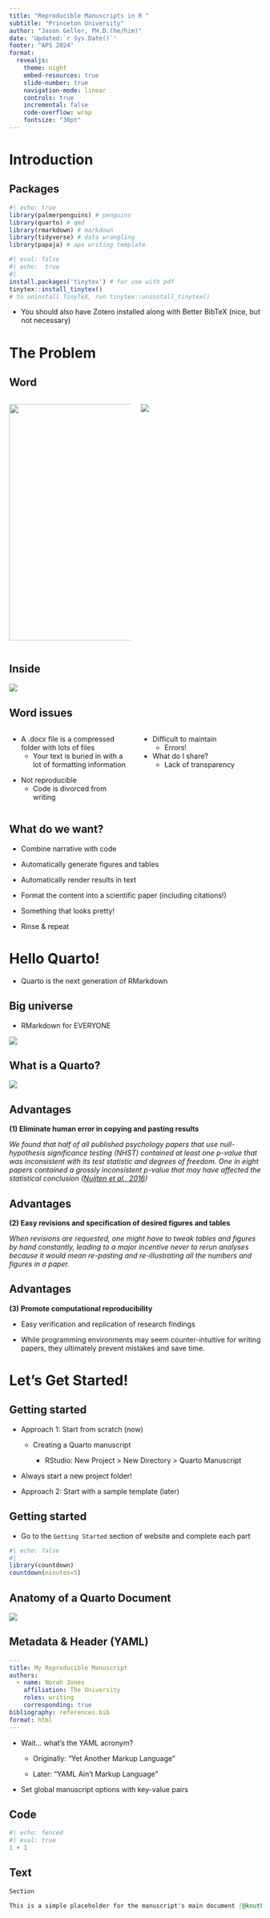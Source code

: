 ```yaml
---
title: "Reproducible Manuscripts in R "
subtitle: "Princeton University"
author: "Jason Geller, PH.D.(he/him)"
date: 'Updated:`r Sys.Date()`'
footer: "APS 2024"
format:
  revealjs:
    theme: night
    embed-resources: true
    slide-number: true
    navigation-mode: linear
    controls: true
    incremental: false
    code-overflow: wrap
    fontsize: "30pt"
---
```


# Introduction

## Packages

```r
#| echo: true
library(palmerpenguins) # penguins
library(quarto) # qmd 
library(rmarkdown) # markdown
library(tidyverse) # data wrangling
library(papaja) # apa writing template
```

```r
#| eval: false
#| echo:  true
#| 
install.packages('tinytex') # for use with pdf 
tinytex::install_tinytex()
# to uninstall TinyTeX, run tinytex::uninstall_tinytex() 
```

- You should also have Zotero installed along with Better BibTeX (nice, but not necessary)

# The Problem

## Word

::: columns
::: {.column width="50%"}
![](images/clipboard-1310471532.png){width="472"}
:::

::: {.column width="50%"}
![](img/word_document_surface.png){fig-align="center"}
:::
:::

## Inside

![](img/word_document_inside.png){fig-align="center"}

## Word issues 

::: {.incremental}

::: columns
::: {.column width="50%"}
-   A .docx file is a compressed folder with lots of files
    -   Your text is buried in with a lot of formatting information

```{=html}
<!-- -->
```
-   Not reproducible
    -   Code is divorced from writing
:::

::: {.column width="50%"}
-   Difficult to maintain
    -   Errors!
-   What do I share?
    -   Lack of transparency
:::
:::
:::

## What do we want?

-   Combine narrative with code

-   Automatically generate figures and tables

-   Automatically render results in text

-   Format the content into a scientific paper (including citations!)

-   Something that looks pretty!

-   Rinse & repeat

# Hello Quarto!

-   Quarto is the next generation of RMarkdown

## Big universe

-   RMarkdown for EVERYONE

![](img/horst_quarto_schematic.png){fig-align="center"}

## What is a Quarto?

![](https://psy504-advanced-stats.netlify.app/slides/quarto/samplesheet.jpeg){fig-align="center"}

## Advantages

**(1) Eliminate human error in copying and pasting results**

*We found that half of all published psychology papers that use null-hypothesis significance testing (NHST) contained at least one p-value that was inconsistent with its test statistic and degrees of freedom. One in eight papers contained a grossly inconsistent p-value that may have affected the statistical conclusion* *([Nuijten et al., 2016](https://doi.org/10.3758/s13428-015-0664-2))*

## Advantages

**(2) Easy revisions and specification of desired figures and tables**

*When revisions are requested, one might have to tweak tables and figures by hand constantly, leading to a major incentive never to rerun analyses because it would mean re-pasting and re-illustrating all the numbers and figures in a paper.*

## Advantages

**(3) Promote computational reproducibility**

-   Easy verification and replication of research findings

-   While programming environments may seem counter-intuitive for writing papers, they ultimately prevent mistakes and save time.

# Let's Get Started!

## Getting started

-   Approach 1: Start from scratch (now)

    -   Creating a Quarto manuscript

        -   RStudio: New Project \> New Directory \> Quarto Manuscript

-   ::: callout-note
    Always start a new project folder!
    :::

-   Approach 2: Start with a sample template (later)

## Getting started

-   Go to the `Getting Started` section of website and complete each part

```r
#| echo: false
#| 
library(countdown)
countdown(minutes=5)

```

## Anatomy of a Quarto Document {.scrollable}

![](img/qmd_exp.png){fig-align="center"}

## **Metadata & Header (YAML)**

``` yaml
---
title: My Reproducible Manuscript
authors:
  - name: Norah Jones
    affiliation: The University
    roles: writing
    corresponding: true
bibliography: references.bib
format: html
---
```

-   Wait... what's the YAML acronym?

    -   Originally: "Yet Another Markup Language"

    -   Later: "YAML Ain't Markup Language"

-   Set global manuscript options with key-value pairs

## **Code**

```r
#| echo: fenced
#| eval: true
1 + 1
```

## **Text**

``` markdown
Section

This is a simple placeholder for the manuscript's main document [@knuth84].
```
